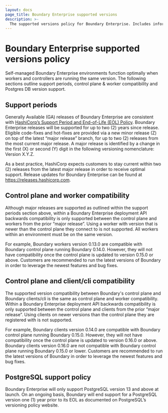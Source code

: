 ```yaml
---
layout: docs
page_title: Boundary Enterprise supported versions
description: >-
  The supported versions policy for Boundary Enterprise. Includes information about support periods, control plane and worker compatibility, and Postgres database version support.
---
```


# Boundary Enterprise supported versions policy

Self-managed Boundary Enterprise environments function optimally when workers and controllers are running the same version.
The following sections outline support periods, control plane & worker compatibility and Postgres DB version support.

## Support periods

Generally Available (GA) releases of Boundary Enterprise are consistent with [HashiCorp’s Support Period and End-of-Life (EOL) Policy](https://support.hashicorp.com/hc/en-us/articles/360021185113-Support-Period-and-End-of-Life-EOL-Policy).
Boundary Enterprise releases will be supported for up to two (2) years since release.
Eligible code-fixes and hot-fixes are provided via a new minor release (Z) on top of the latest “major release” branch, for up to two (2) releases from the most current major release.
A major release is identified by a change in the first (X) or second (Y) digit in the following versioning nomenclature: Version X.Y.Z.

As a best practice, HashiCorp expects customers to stay current within two (2) releases from the latest major release in order to receive optimal support.
Release updates for Boundary Enterprise can be found at https://releases.hashicorp.com.

## Control plane and worker compatibility

Although major releases are supported as outlined within the support periods section above, within a Boundary Enterprise deployment API backwards compatibility is only supported between the control plane and workers from the prior “major release”. Using a worker with version that is newer than the control plane they connect to is not supported.
All workers within an environment must be on the same version.

For example, Boundary workers version 0.13.0 are compatible with Boundary control plane running Boundary 0.14.0.
However, they will not have compatibility once the control plane is updated to version 0.15.0 or above.
Customers are recommended to run the latest versions of Boundary in order to leverage the newest features and bug fixes.

## Control plane and client/cli compatibility

The supported version compatibility between Boundary's control plane and Boundary clients/cli is the same as control plane and worker compatibility. Within a Boundary Enterprise deployment API backwards compatibility is only supported between the control plane and clients from the prior “major release”. Using clients on newer versions than the control plane they are registered with is not supported.

For example, Boundary clients version 0.14.0 are compatible with Boundary control plane running Boundary 0.15.0.
However, they will not have compatibility once the control plane is updated to version 0.16.0 or above.
Boundary clients version 0.16.0 are not compatible with Boundary control plane running Boundary 0.15.0 or lower.
Customers are recommended to run the latest versions of Boundary in order to leverage the newest features and bug fixes.

## PostgreSQL support policy

Boundary Enterprise will only support PostgreSQL version 13 and above at launch.
On an ongoing basis, Boundary will end support for a PostgreSQL version one (1) year prior to its EOL as documented on PostgreSQL’s versioning policy website.
